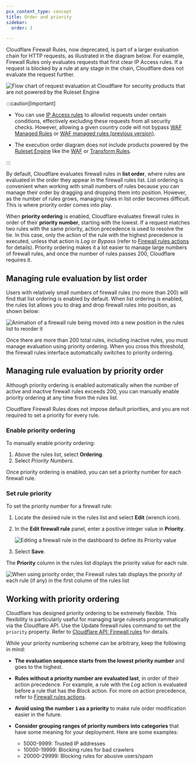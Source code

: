 ```yaml
---
pcx_content_type: concept
title: Order and priority
sidebar:
  order: 3

---
```


Cloudflare Firewall Rules, now deprecated, is part of a larger evaluation chain for HTTP requests, as illustrated in the diagram below. For example, Firewall Rules only evaluates requests that first clear IP Access rules. If a request is blocked by a rule at any stage in the chain, Cloudflare does not evaluate the request further.

![Flow chart of request evaluation at Cloudflare for security products that are not powered by the Ruleset Engine](~/assets/images/firewall/firewall-rules-order-and-priority-1.png)

:::caution[Important]


* You can use [IP Access rules](/waf/tools/ip-access-rules/) to allowlist requests under certain conditions, effectively excluding these requests from all security checks. However, allowing a given country code will not bypass [WAF Managed Rules](/waf/managed-rules/) or [WAF managed rules (previous version)](/waf/reference/legacy/old-waf-managed-rules/).

* The execution order diagram does not include products powered by the [Ruleset Engine](/ruleset-engine/) like the [WAF](/waf/) or [Transform Rules](/rules/transform/).


:::

By default, Cloudflare evaluates firewall rules in **list order**, where rules are evaluated in the order they appear in the firewall rules list. List ordering is convenient when working with small numbers of rules because you can manage their order by dragging and dropping them into position. However, as the number of rules grows, managing rules in list order becomes difficult. This is where priority order comes into play.

When **priority ordering** is enabled, Cloudflare evaluates firewall rules in order of their **priority number**, starting with the lowest. If a request matches two rules with the same priority, action precedence is used to resolve the tie. In this case, only the action of the rule with the highest precedence is executed, unless that action is *Log* or *Bypass* (refer to [Firewall rules actions](/firewall/cf-firewall-rules/actions/#supported-actions) for details). Priority ordering makes it a lot easier to manage large numbers of firewall rules, and once the number of rules passes 200, Cloudflare requires it.

## Managing rule evaluation by list order

Users with relatively small numbers of firewall rules (no more than 200) will find that list ordering is enabled by default. When list ordering is enabled, the rules list allows you to drag and drop firewall rules into position, as shown below:

![Animation of a firewall rule being moved into a new position in the rules list to reorder it](~/assets/images/firewall/firewall-rules-order-and-priority-2.gif)

Once there are more than 200 total rules, including inactive rules, you must manage evaluation using priority ordering. When you cross this threshold, the firewall rules interface automatically switches to priority ordering.

## Managing rule evaluation by priority order

Although priority ordering is enabled automatically when the number of active and inactive firewall rules exceeds 200, you can manually enable priority ordering at any time from the rules list.

Cloudflare Firewall Rules does not impose default priorities, and you are not required to set a priority for every rule.

### Enable priority ordering

To manually enable priority ordering:

1. Above the rules list, select **Ordering**.
2. Select *Priority Numbers*.

Once priority ordering is enabled, you can set a priority number for each firewall rule.

### Set rule priority

To set the priority number for a firewall rule:

1. Locate the desired rule in the rules list and select **Edit** (wrench icon).

2. In the **Edit firewall rule** panel, enter a positive integer value in **Priority**.

   ![Editing a firewall rule in the dashboard to define its Priority value](~/assets/images/firewall/firewall-rules-order-and-priority-4.png)

3. Select **Save**.

The **Priority** column in the rules list displays the priority value for each rule.

![When using priority order, the Firewall rules tab displays the priority of each rule (if any) in the first column of the rules list](~/assets/images/firewall/firewall-rules-order-and-priority-5.png)

## Working with priority ordering

Cloudflare has designed priority ordering to be extremely flexible. This flexibility is particularly useful for managing large rulesets programmatically via the Cloudflare API. Use the Update firewall rules command to set the `priority` property. Refer to [Cloudflare API: Firewall rules](/api/operations/firewall-rules-list-firewall-rules) for details.

While your priority numbering scheme can be arbitrary, keep the following in mind:

* **The evaluation sequence starts from the lowest priority number** and goes to the highest.
* **Rules without a priority number are evaluated last**, in order of their action precedence. For example, a rule with the *Log* action is evaluated before a rule that has the *Block* action. For more on action precedence, refer to [Firewall rules actions](/firewall/cf-firewall-rules/actions/).
* **Avoid using the number `1` as a priority** to make rule order modification easier in the future.
* **Consider grouping ranges of priority numbers into categories** that have some meaning for your deployment. Here are some examples:

  * 5000-9999: Trusted IP addresses
  * 10000-19999: Blocking rules for bad crawlers
  * 20000-29999: Blocking rules for abusive users/spam
